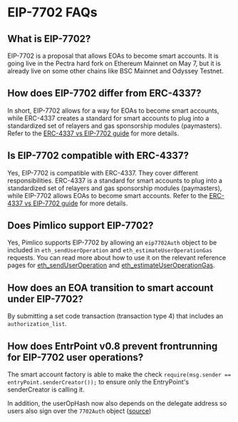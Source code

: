 # EIP-7702 FAQs

## What is EIP-7702? 

EIP-7702 is a proposal that allows EOAs to become smart accounts. It is going live in the Pectra hard fork on Ethereum Mainnet on May 7, but it is already live on some other chains like BSC Mainnet and Odyssey Testnet.

## How does EIP-7702 differ from ERC-4337? 

In short, EIP-7702 allows for a way for EOAs to become smart accounts, while ERC-4337 creates a standard for smart accounts to plug into a standardized set of relayers and gas sponsorship modules (paymasters). Refer to the [ERC-4337 vs EIP-7702 guide](/guides/eip7702/erc4337-vs-eip7702) for more details.

## Is EIP-7702 compatible with ERC-4337?

Yes, EIP-7702 is compatible with ERC-4337. They cover different responsibilities. ERC-4337 is a standard for smart accounts to plug into a standardized set of relayers and gas sponsorship modules (paymasters), while EIP-7702 allows EOAs to become smart accounts. Refer to the [ERC-4337 vs EIP-7702 guide](/guides/eip7702/erc4337-vs-eip7702) for more details.

## Does Pimlico support EIP-7702?

Yes, Pimlico supports EIP-7702 by allowing an `eip7702Auth` object to be included in `eth_sendUserOperation` and `eth_estimateUserOperationGas` requests. You can read more about how to use it on the relevant reference pages for [eth_sendUserOperation](/references/bundler/endpoints/eth_sendUserOperation) and [eth_estimateUserOperationGas](/references/bundler/endpoints/eth_estimateUserOperationGas).

## How does an EOA transition to smart account under EIP-7702? 

By submitting a set code transaction (transaction type 4) that includes an `authorization_list`.

## How does EntrPoint v0.8 prevent frontrunning for EIP-7702 user operations?

The smart account factory is able to make the check `require(msg.sender == entryPoint.senderCreator());` to ensure only the EntryPoint's senderCreator is calling it. 

In addition, the userOpHash now also depends on the delegate address so users also sign over the `7702Auth` object ([source](https://github.com/eth-infinitism/account-abstraction/blob/cc3893bcaf2272c163ce89d5eb9eadb8e6b52db7/contracts/core/EntryPoint.sol#L143))